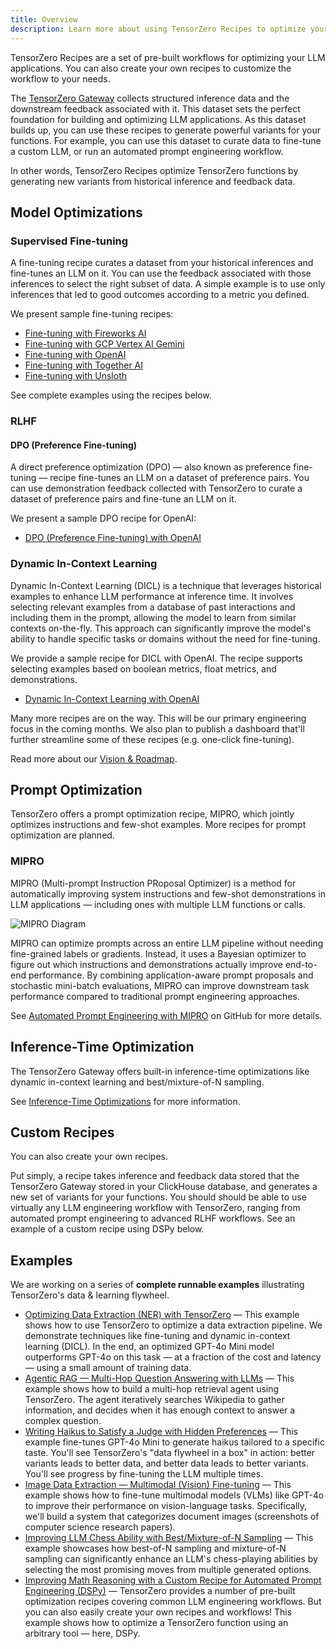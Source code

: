 ```yaml
---
title: Overview
description: Learn more about using TensorZero Recipes to optimize your LLM applications.
---
```


TensorZero Recipes are a set of pre-built workflows for optimizing your LLM applications.
You can also create your own recipes to customize the workflow to your needs.

The [TensorZero Gateway](/docs/gateway/) collects structured inference data and the downstream feedback associated with it.
This dataset sets the perfect foundation for building and optimizing LLM applications.
As this dataset builds up, you can use these recipes to generate powerful variants for your functions.
For example, you can use this dataset to curate data to fine-tune a custom LLM, or run an automated prompt engineering workflow.

In other words, TensorZero Recipes optimize TensorZero functions by generating new variants from historical inference and feedback data.

## Model Optimizations

### Supervised Fine-tuning

A fine-tuning recipe curates a dataset from your historical inferences and fine-tunes an LLM on it.
You can use the feedback associated with those inferences to select the right subset of data.
A simple example is to use only inferences that led to good outcomes according to a metric you defined.

We present sample fine-tuning recipes:

- [Fine-tuning with Fireworks AI](https://github.com/tensorzero/tensorzero/tree/main/recipes/supervised_fine_tuning/fireworks)
- [Fine-tuning with GCP Vertex AI Gemini](https://github.com/tensorzero/tensorzero/tree/main/recipes/supervised_fine_tuning/gcp-vertex-gemini/)
- [Fine-tuning with OpenAI](https://github.com/tensorzero/tensorzero/tree/main/recipes/supervised_fine_tuning/openai)
- [Fine-tuning with Together AI](https://github.com/tensorzero/tensorzero/tree/main/recipes/supervised_fine_tuning/together/)
- [Fine-tuning with Unsloth](https://github.com/tensorzero/tensorzero/tree/main/recipes/supervised_fine_tuning/unsloth/)

See complete examples using the recipes below.

### RLHF

#### DPO (Preference Fine-tuning)

A direct preference optimization (DPO) &mdash; also known as preference fine-tuning &mdash; recipe fine-tunes an LLM on a dataset of preference pairs.
You can use demonstration feedback collected with TensorZero to curate a dataset of preference pairs and fine-tune an LLM on it.

We present a sample DPO recipe for OpenAI:

- [DPO (Preference Fine-tuning) with OpenAI](https://github.com/tensorzero/tensorzero/blob/main/recipes/dpo/openai/)

### Dynamic In-Context Learning

Dynamic In-Context Learning (DICL) is a technique that leverages historical examples to enhance LLM performance at inference time.
It involves selecting relevant examples from a database of past interactions and including them in the prompt, allowing the model to learn from similar contexts on-the-fly.
This approach can significantly improve the model's ability to handle specific tasks or domains without the need for fine-tuning.

We provide a sample recipe for DICL with OpenAI.
The recipe supports selecting examples based on boolean metrics, float metrics, and demonstrations.

- [Dynamic In-Context Learning with OpenAI](https://github.com/tensorzero/tensorzero/tree/main/recipes/dicl/)

<Tip>

Many more recipes are on the way. This will be our primary engineering focus in the coming months.
We also plan to publish a dashboard that'll further streamline some of these recipes (e.g. one-click fine-tuning).

Read more about our [Vision & Roadmap](/docs/vision-roadmap/).

</Tip>

## Prompt Optimization

TensorZero offers a prompt optimization recipe, MIPRO, which jointly optimizes instructions and few-shot examples.
More recipes for prompt optimization are planned.

### MIPRO

MIPRO (Multi-prompt Instruction PRoposal Optimizer) is a method for automatically improving system instructions and few-shot demonstrations in LLM applications — including ones with multiple LLM functions or calls.

![MIPRO Diagram](/recipes/index-mipro-diagram.svg)

MIPRO can optimize prompts across an entire LLM pipeline without needing fine-grained labels or gradients. Instead, it uses a Bayesian optimizer to figure out which instructions and demonstrations actually improve end-to-end performance. By combining application-aware prompt proposals and stochastic mini-batch evaluations, MIPRO can improve downstream task performance compared to traditional prompt engineering approaches.

See [Automated Prompt Engineering with MIPRO](https://github.com/tensorzero/tensorzero/tree/main/recipes/mipro) on GitHub for more details.

## Inference-Time Optimization

The TensorZero Gateway offers built-in inference-time optimizations like dynamic in-context learning and best/mixture-of-N sampling.

See [Inference-Time Optimizations](/docs/gateway/guides/inference-time-optimizations/) for more information.

## Custom Recipes

You can also create your own recipes.

Put simply, a recipe takes inference and feedback data stored that the TensorZero Gateway stored in your ClickHouse database, and generates a new set of variants for your functions.
You should should be able to use virtually any LLM engineering workflow with TensorZero, ranging from automated prompt engineering to advanced RLHF workflows.
See an example of a custom recipe using DSPy below.

## Examples

We are working on a series of **complete runnable examples** illustrating TensorZero's data & learning flywheel.

- [Optimizing Data Extraction (NER) with TensorZero](https://github.com/tensorzero/tensorzero/tree/main/examples/data-extraction-ner) — This example shows how to use TensorZero to optimize a data extraction pipeline. We demonstrate techniques like fine-tuning and dynamic in-context learning (DICL). In the end, an optimized GPT-4o Mini model outperforms GPT-4o on this task &mdash; at a fraction of the cost and latency &mdash; using a small amount of training data.
- [Agentic RAG — Multi-Hop Question Answering with LLMs](https://github.com/tensorzero/tensorzero/tree/main/examples/rag-retrieval-augmented-generation/simple-agentic-rag/) — This example shows how to build a multi-hop retrieval agent using TensorZero. The agent iteratively searches Wikipedia to gather information, and decides when it has enough context to answer a complex question.
- [Writing Haikus to Satisfy a Judge with Hidden Preferences](https://github.com/tensorzero/tensorzero/tree/main/examples/haiku-hidden-preferences) — This example fine-tunes GPT-4o Mini to generate haikus tailored to a specific taste. You'll see TensorZero's "data flywheel in a box" in action: better variants leads to better data, and better data leads to better variants. You'll see progress by fine-tuning the LLM multiple times.
- [Image Data Extraction — Multimodal (Vision) Fine-tuning](https://github.com/tensorzero/tensorzero/tree/main/examples/multimodal-vision-finetuning) — This example shows how to fine-tune multimodal models (VLMs) like GPT-4o to improve their performance on vision-language tasks. Specifically, we'll build a system that categorizes document images (screenshots of computer science research papers).
- [Improving LLM Chess Ability with Best/Mixture-of-N Sampling](https://github.com/tensorzero/tensorzero/tree/main/examples/chess-puzzles/) — This example showcases how best-of-N sampling and mixture-of-N sampling can significantly enhance an LLM's chess-playing abilities by selecting the most promising moves from multiple generated options.
- [Improving Math Reasoning with a Custom Recipe for Automated Prompt Engineering (DSPy)](https://github.com/tensorzero/tensorzero/tree/main/examples/gsm8k-custom-recipe-dspy) — TensorZero provides a number of pre-built optimization recipes covering common LLM engineering workflows. But you can also easily create your own recipes and workflows! This example shows how to optimize a TensorZero function using an arbitrary tool — here, DSPy.
